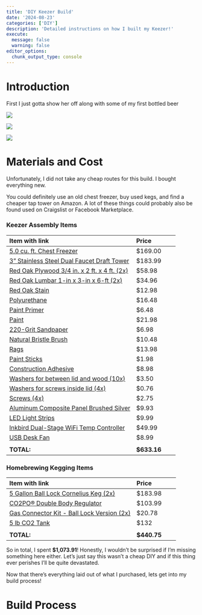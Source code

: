 ```yaml
---
title: 'DIY Keezer Build'
date: '2024-08-23'
categories: ['DIY']
description: 'Detailed instructions on how I built my Keezer!'
execute: 
  message: false
  warning: false
editor_options: 
  chunk_output_type: console
---
```


# Introduction

First I just gotta show her off along with some of my first bottled beer

![](keezer%20dark.jpg)

![](bottles.jpg)

![](bottle.jpg)

# Materials and Cost

Unfortunately, I did not take any cheap routes for this build. I bought everything new.

You could definitely use an old chest freezer, buy used kegs, and find a cheaper tap tower on Amazon. A lot of these things could probably also be found used on Craigslist or Facebook Marketplace.

### Keezer Assembly Items

| Item with link | Price |
|:-----------------------------------------------------|:-----------------|
| <a href="https://www.homedepot.com/p/Magic-Chef-5-0-cu-ft-Chest-Freezer-in-White-HMCF5W4/311895690" target="_blank">5.0 cu. ft. Chest Freezer</a> | \$169.00 |
| <a href="https://www.northernbrewer.com/products/3-stainless-steel-dual-faucet-tower?variant=8486828638252" target="_blank">3" Stainless Steel Dual Faucet Draft Tower</a> | \$183.99 |
| <a href="https://www.homedepot.com/p/Columbia-Forest-Products-3-4-in-x-2-ft-x-4-ft-PureBond-Red-Oak-Plywood-Project-Panel-Free-Custom-Cut-Available-2014/204311230#overlay" target="_blank">Red Oak Plywood 3/4 in. x 2 ft. x 4 ft. (2x)</a> | \$58.98 |
| <a href="https://www.lowes.com/pd/Common-1-in-x-3-in-x-6-ft-Actual-0-75-in-x-2-5-in-x-6-ft-Red-Oak-Board/1000018121" target="_blank">Red Oak Lumbar 1-in x 3-in x 6-ft (2x)</a> | \$34.96 |
| <a href="https://www.lowes.com/pd/Minwax-Wood-Finish-Red-Oak-Oil-Based-Interior-Stain-Actual-Net-Contents-32-fl-oz/999914205" target="_blank">Red Oak Stain</a> | \$12.98 |
| <a href="https://www.lowes.com/pd/Minwax-32-fl-oz-Satin-Oil-Based-Polyurethane/999914537" target="_blank">Polyurethane</a> | \$16.48 |
| <a href="https://www.lowes.com/pd/Rust-Oleum-2X-Ultra-Cover-Flat-Gray-Spray-Paint-and-Primer-In-One-NET-WT-12-oz/5014069651" target="_blank">Paint Primer</a> | \$6.48 |
| <a href="https://www.lowes.com/configure/paint?catalog=Paint&omniItemId=5013851331&refinement=colorNumber--4011_5__colorName--Newport+Gray" target="_blank">Paint</a> | \$21.98 |
| <a href="https://www.lowes.com/pd/3M-SandBlaster-Pro-8-Pack-3-66-in-W-x-9-in-L-220-Grit-Commercial-Finishing-Sandpaper/5001591523" target="_blank">220-Grit Sandpaper</a> | \$6.98 |
| <a href="https://www.lowes.com/pd/Valspar-Natural-Bristle-Polyester-Blend-Angle-2-in-Paint-Brush/1002276692" target="_blank">Natural Bristle Brush</a> | \$10.48 |
| <a href="https://www.lowes.com/pd/SELLARS-200-Pack-Paper-Towels/999982036" target="_blank">Rags</a> | \$13.98 |
| <a href="https://www.lowes.com/pd/SHLA-Quart-Paint-Stick-30-Pack/5001844561" target="_blank">Paint Sticks</a> | \$1.98 |
| <a href="https://www.homedepot.com/p/Liquid-Nails-Fuze-It-9-oz-Gray-All-Surface-Construction-Adhesive-LN-2000/206736831" target="_blank">Construction Adhesive</a> | \$8.98 |
| <a href="https://www.homedepot.com/p/Everbilt-1-2-in-Zinc-Plated-Cut-Washer-807246/204633084" target="_blank">Washers for between lid and wood (10x)</a> | \$3.50 |
| <a href="https://www.homedepot.com/p/Everbilt-1-4-in-x-1-1-4-in-Zinc-Plated-Fender-Washer-804796/204632767" target="_blank">Washers for screws inside lid (4x)</a> | \$0.76 |
| <a href="https://www.homedepot.com/p/Everbilt-10-x-3-in-Zinc-Plated-Phillips-Round-Head-Wood-Screw-2-Pack-829851/317479681" target="_blank">Screws (4x)</a> | \$2.75 |
| <a href="https://www.amazon.com/dp/B0CFW2NHV1?psc=1&smid=ATVPDKIKX0DER&ref_=chk_typ_imgToDp" target="_blank">Aluminum Composite Panel Brushed Silver</a> | \$9.93 |
| <a href="https://www.amazon.com/dp/B0991Q94KP?smid=A2KZ7X05DCDJDL&ref_=chk_typ_imgToDp&th=1" target="_blank">LED Light Strips</a> | \$9.99 |
| <a href="https://www.northernbrewer.com/products/inkbird-dual-stage-wifi-temp-controller?variant=32852692205673" target="_blank">Inkbird Dual-Stage WiFi Temp Controller</a> | \$49.99 |
| <a href="https://www.amazon.com/dp/B09PDMDY1F?psc=1&ref=ppx_yo2ov_dt_b_product_details" target="_blank">USB Desk Fan</a> | \$8.99 |
|  |  |
| <strong>TOTAL:</strong> | <strong>\$633.16</strong> |

### Homebrewing Kegging Items

| Item with link | Price |
|:-----------------------------------------------------|:-----------------|
| <a href="https://www.northernbrewer.com/products/amcyl-5-gallon-keg-dual-rubber-handle?variant=8189879058476" target="_blank">5 Gallon Ball Lock Cornelius Keg (2x)</a> | \$183.98 |
| <a href="https://www.northernbrewer.com/products/co2po-double-body-regulator" target="_blank">CO2PO® Double Body Regulator</a> | \$103.99 |
| <a href="https://www.northernbrewer.com/products/gas-connector-kit-bl-ball-lock-version" target="_blank">Gas Connector Kit - Ball Lock Version (2x)</a> | \$20.78 |
| <a href="5 lb CO2 Tank" target="_blank">5 lb CO2 Tank</a> | \$132 |
|  |  |
| <strong>TOTAL:</strong> | <strong>\$440.75</strong> |

So in total, I spent **\$1,073.91**! Honestly, I wouldn't be surprised if I'm missing something here either. Let's just say this wasn't a cheap DIY and if this thing ever perishes I'll be quite devastated.

Now that there's everything laid out of what I purchased, lets get into my build process!

# Build Process